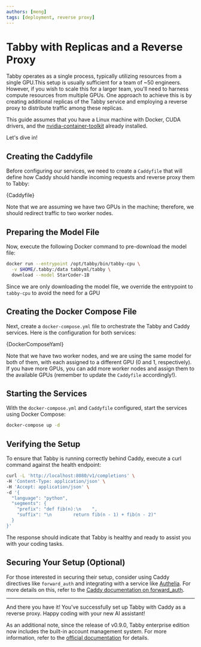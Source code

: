 ```yaml
---
authors: [meng]
tags: [deployment, reverse proxy]
---
```



# Tabby with Replicas and a Reverse Proxy

Tabby operates as a single process, typically utilizing resources from a single GPU.This setup is usually sufficient for a team of ~50 engineers.
However, if you wish to scale this for a larger team, you'll need to harness compute resources from multiple GPUs.
One approach to achieve this is by creating additional replicas of the Tabby service and employing a reverse proxy to distribute traffic among these replicas.

This guide assumes that you have a Linux machine with Docker, CUDA drivers, and the [nvidia-container-toolkit](https://docs.nvidia.com/datacenter/cloud-native/container-toolkit/latest/install-guide.html) already installed.

Let's dive in!

## Creating the Caddyfile

Before configuring our services, we need to create a `Caddyfile` that will define how Caddy should handle incoming requests and reverse proxy them to Tabby:

<CodeBlock title="Caddyfile">
{Caddyfile}
</CodeBlock>

Note that we are assuming we have two GPUs in the machine; therefore, we should redirect traffic to two worker nodes.

## Preparing the Model File

Now, execute the following Docker command to pre-download the model file:

```bash
docker run --entrypoint /opt/tabby/bin/tabby-cpu \
  -v $HOME/.tabby:/data tabbyml/tabby \
  download --model StarCoder-1B
```

Since we are only downloading the model file, we override the entrypoint to `tabby-cpu` to avoid the need for a GPU

## Creating the Docker Compose File

Next, create a `docker-compose.yml` file to orchestrate the Tabby and Caddy services. Here is the configuration for both services:

<CodeBlock title="docker-compose.yml" language="yaml">
{DockerComposeYaml}
</CodeBlock>

Note that we have two worker nodes, and we are using the same model for both of them, with each assigned to a different GPU (0 and 1, respectively). If you have more GPUs, you can add more worker nodes and assign them to the available GPUs (remember to update the `Caddyfile` accordingly!).

## Starting the Services

With the `docker-compose.yml` and `Caddyfile` configured, start the services using Docker Compose:

```bash
docker-compose up -d
```

## Verifying the Setup

To ensure that Tabby is running correctly behind Caddy, execute a curl command against the health endpoint:

```bash
curl -L 'http://localhost:8080/v1/completions' \
-H 'Content-Type: application/json' \
-H 'Accept: application/json' \
-d '{
  "language": "python",
  "segments": {
    "prefix": "def fib(n):\n    ",
    "suffix": "\n        return fib(n - 1) + fib(n - 2)"
  }
}'
```

The response should indicate that Tabby is healthy and ready to assist you with your coding tasks.

## Securing Your Setup (Optional)

For those interested in securing their setup, consider using Caddy directives like `forward_auth` and integrating with a service like [Authelia](https://www.authelia.com/). For more details on this, refer to the [Caddy documentation on forward_auth](https://caddyserver.com/docs/caddyfile/directives/forward_auth#authelia).

---

And there you have it! You've successfully set up Tabby with Caddy as a reverse proxy. Happy coding with your new AI assistant!

As an additional note, since the release of v0.9.0, Tabby enterprise edition now includes the built-in account management system.
For more information, refer to the [official documentation](/) for details.